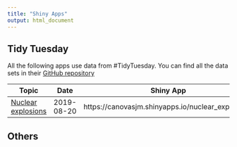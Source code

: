 ```yaml
---
title: "Shiny Apps"
output: html_document
---
```


## Tidy Tuesday  

All the following apps use data from #TidyTuesday. You can find all the data sets in their [GitHub repository](https://github.com/rfordatascience/tidytuesday/tree/master/data)    

| Topic                                                                                                 	| Date       	| Shiny App                                         	|
|-------------------------------------------------------------------------------------------------------	|------------	|---------------------------------------------------	|
| [Nuclear explosions](https://github.com/rfordatascience/tidytuesday/tree/master/data/2019/2019-08-20) 	| 2019-08-20 	| https://canovasjm.shinyapps.io/nuclear_explosions 	|  


## Others   



